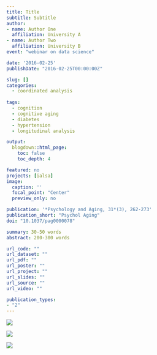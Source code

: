 ```yaml
---
title: Title
subtitle: Subtitle
author:
- name: Author One
  affiliation: University A
- name: Author Two
  affiliation: University B
event: "webinar on data science"

date: '2016-02-25'
publishDate: "2016-02-25T00:00:00Z"

slug: []
categories:
  - coordinated analysis
  
tags:
  - cognition
  - cognitive aging
  - diabetes
  - hypertension
  - longitudinal analysis

output:
  blogdown::html_page:
    toc: false
    toc_depth: 4

featured: no
projects: [ialsa]
image: 
  caption: ''
  focal_point: "Center"
  preview_only: no

publication: '*Psychology and Aging, 31*(3), 262-273'
publication_short: "Psychol Aging"
doi: "10.1037/pag0000078"

summary: 30-50 words
abstract: 200-300 words

url_code: ""
url_dataset: ""
url_pdf: ""
url_poster: ""
url_project: ""
url_slides: ""
url_source: ""
url_video: ""

publication_types:
- "2"
---
```

<!-- # Publication type. -->
<!-- # Legend: -->
<!-- # 0 = Uncategorized -->
<!-- # 1 = Conference proceedings -->
<!-- # 2 = Journal -->
<!-- # 3 = Work in progress -->
<!-- # 4 = Technical report -->
<!-- # 5 = Book -->
<!-- # 6 = Book chapter -->

![](figure2.jpg)

![](figure3.jpg)

![](figure1.png)

